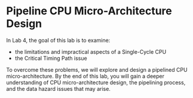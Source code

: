 # Pipeline CPU Micro-Architecture Design

In Lab 4, the goal of this lab is to examine:

- the limitations and impractical aspects of a Single-Cycle CPU
- the Critical Timing Path issue

To overcome these problems, we will explore and design a pipelined CPU micro-architecture. By the end of this lab, you will gain a deeper understanding of CPU micro-architecture design, the pipelining process, and the data hazard issues that may arise.
